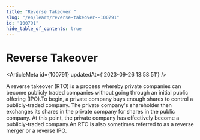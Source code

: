```yaml
---
title: "Reverse Takeover "
slug: "/en/learn/reverse-takeover--100791"
id: "100791"
hide_table_of_contents: true
---
```



# Reverse Takeover 

<ArticleMeta id={100791} updatedAt={'2023-09-26 13:58:51'} />
<div className='border-solid border-b border-t-0 my-4 border-[var(--ifm-color-gray-300)]' />

A reverse takeover (RTO) is a process whereby private companies can become publicly traded companies without going through an initial public offering (IPO).To begin, a private company buys enough shares to control a publicly-traded company. The private company's shareholder then exchanges its shares in the private company for shares in the public company. At this point, the private company has effectively become a publicly-traded company.An RTO is also sometimes referred to as a reverse merger or a reverse IPO.
